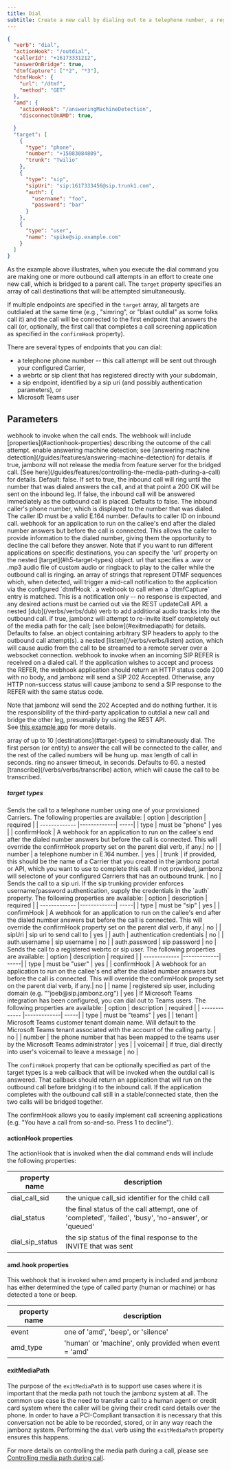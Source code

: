 ```yaml
---
title: Dial
subtitle: Create a new call by dialing out to a telephone number, a registered sip user, a sip uri, or a Microsoft Teams user.
---
```


```json maxLines=100
{
  "verb": "dial",
  "actionHook": "/outdial",
  "callerId": "+16173331212",
  "answerOnBridge": true,
  "dtmfCapture": ["*2", "*3"],
  "dtmfHook": {
    "url": "/dtmf",
    "method": "GET"
  },
  "amd": {
    "actionHook": "/answeringMachineDetection",
    "disconnectOnAMD": true,

  }
  "target": [
    {
      "type": "phone",
      "number": "+15083084809",
      "trunk": "Twilio"
    },
    {
      "type": "sip",
      "sipUri": "sip:1617333456@sip.trunk1.com",
      "auth": {
        "username": "foo",
        "password": "bar"
      }
    },
    {
      "type": "user",
      "name": "spike@sip.example.com"
    }
  ]
}
```
As the example above illustrates, when you execute the dial command you are making one or more outbound call attempts in an effort to create one new call, which is bridged to a parent call. The `target` property specifies an array of call destinations that will be attempted simultaneously.  

If multiple endpoints are specified in the `target` array, all targets are outdialed at the same time (e.g., "simring", or "blast outdial" as some folks call it) and the call will be connected to the first endpoint that answers the call (or, optionally, the first call that completes a call screening application as specified in the `confirmHook` property).

There are several types of endpoints that you can dial:

* a telephone phone number -- this call attempt will be sent out through your configured Carrier,
* a webrtc or sip client that has registered directly with your subdomain,
* a sip endpoint, identified by a sip uri (and possibly authentication parameters), or
* Microsoft Teams user

## Parameters

<ParamField path="actionHook" type="string" required={false}>
  webhook to invoke when the call ends. The webhook will include [properties](#actionhook-properties) describing the outcome of the call attempt.
</ParamField>

<ParamField path="amd" type="object" required={false}>
  enable answering machine detection; see [answering machine detection](/guides/features/answering-machine-detection) for details.
</ParamField>

<ParamField path="anchorMedia" type="boolean" required={false}>
  if true, jambonz will not release the media from feature server for the bridged call. [See here](/guides/features/controlling-the-media-path-during-a-call) for details.  
  Default: false.
</ParamField>

<ParamField path="answerOnBridge" type="boolean" required={false}>
  If set to true, the inbound call will ring until the number that was dialed answers the call, and at that point a 200 OK will be sent on the inbound leg.  
  If false, the inbound call will be answered immediately as the outbound call is placed.  
  Defaults to false.
</ParamField>

<ParamField path="callerId" type="string" required={false}>
  The inbound caller's phone number, which is displayed to the number that was dialed.  
  The caller ID must be a valid E.164 number.  
  Defaults to caller ID on inbound call.
</ParamField>

<ParamField path="confirmHook" type="string" required={false}>
  webhook for an application to run on the callee's end after the dialed number answers but before the call is connected.  
  This allows the caller to provide information to the dialed number, giving them the opportunity to decline the call before they answer.  
  Note that if you want to run different applications on specific destinations, you can specify the 'url' property on the nested [target](#h5-target-types) object.
</ParamField>

<ParamField path="dialMusic" type="string" required={false}>
  url that specifies a .wav or .mp3 audio file of custom audio or ringback to play to the caller while the outbound call is ringing.
</ParamField>

<ParamField path="dtmfCapture" type="array" required={false}>
  an array of strings that represent DTMF sequences which, when detected, will trigger a mid-call notification to the application via the configured `dtmfHook`.
</ParamField>

<ParamField path="dtmfHook" type="string" required={false}>
  a webhook to call when a `dtmfCapture` entry is matched.  
  This is a notification only -- no response is expected, and any desired actions must be carried out via the REST updateCall API.
</ParamField>

<ParamField path="dub" type="object" required={false}>
  a nested [dub](/verbs/verbs/dub) verb to add additional audio tracks into the outbound call.
</ParamField>

<ParamField path="exitMediaPath" type="boolean" required={false}>
  if true, jambonz will attempt to re-invite itself completely out of the media path for the call; [see below](#exitmediapath) for details.  
  Defaults to false.
</ParamField>

<ParamField path="headers" type="object" required={false}>
  an object containing arbitrary SIP headers to apply to the outbound call attempt(s).
</ParamField>

<ParamField path="listen" type="object" required={false}>
  a nested [listen](/verbs/verbs/listen) action, which will cause audio from the call to be streamed to a remote server over a websocket connection.
</ParamField>

<ParamField path="referHook" type="string" required={false}>
  webhook to invoke when an incoming SIP REFER is received on a dialed call.  
  If the application wishes to accept and process the REFER, the webhook application should return an HTTP status code 200 with no body, and jambonz will send a SIP 202 Accepted.  
  Otherwise, any HTTP non-success status will cause jambonz to send a SIP response to the REFER with the same status code.  
  
  Note that jambonz will send the 202 Accepted and do nothing further. It is the responsibility of the third-party application to outdial a new call and bridge the other leg, presumably by using the REST API.  
  See [this example app](https://github.com/jambonz/sip-blind-transfer) for more details.
</ParamField>

<ParamField path="target" type="array" required={true}>
  array of up to 10 [destinations](#target-types) to simultaneously dial.  
  The first person (or entity) to answer the call will be connected to the caller, and the rest of the called numbers will be hung up.
</ParamField>

<ParamField path="timeLimit" type="number" required={false}>
  max length of call in seconds.
</ParamField>

<ParamField path="timeout" type="number" required={false}>
  ring no answer timeout, in seconds.  
  Defaults to 60.
</ParamField>

<ParamField path="transcribe" type="object" required={false}>
  a nested [transcribe](/verbs/verbs/transcribe) action, which will cause the call to be transcribed.
</ParamField>

##### target types

<AccordionGroup>
  <Accordion title="phone">
    Sends the call to a telephone number using one of your provisioned Carriers. The following properties are available:
    | option        | description | required  |
    | ------------- |-------------| -----|
    | type | must be "phone" | yes |
    | confirmHook | A webhook for an application to run on the callee's end after the dialed number answers but before the call is connected. This will override the confirmHook property set on the parent dial verb, if any.| no |
    | number | a telephone number in E.164 number. | yes |
    | trunk | if provided, this should be the name of a Carrier that you created in the jambonz portal or API, which you want to use to complete this call.  If not provided, jambonz will selectone of your configured Carriers that has an outbound trunk. | no |
  </Accordion>

  <Accordion title="sip">
    Sends the call to a sip uri. If the sip trunking provider enforces username/password authentication, supply the credentials in the `auth` property.
    The following properties are available:
    | option        | description | required  |
    | ------------- |-------------| -----|
    | type | must be "sip" | yes |
    | confirmHook | A webhook for an application to run on the callee's end after the dialed number answers but before the call is connected. This will override the confirmHook property set on the parent dial verb, if any.| no |
    | sipUri | sip uri to send call to | yes |
    | auth | authentication credentials | no |
    | auth.username | sip username | no |
    | auth.password | sip password | no |
  </Accordion>

  <Accordion title="user">
    Sends the call to a registered webrtc or sip user. The following properties are available:
    | option        | description | required  |
    | ------------- |-------------| -----|
    | type | must be "user" | yes |
    | confirmHook | A webhook for an application to run on the callee's end after the dialed number answers but before the call is connected. This will override the confirmHook property set on the parent dial verb, if any.| no |
    | name | registered sip user, including domain (e.g. ""joeb@sip.jambonz.org") | yes |
  </Accordion>

  <Accordion title="teams">
    If Microsoft Teams integration has been configured, you can dial out to Teams users. The following properties are available:
    | option        | description | required  |
    | ------------- |-------------| -----|
    | type | must be "teams" | yes |
    | tenant | Microsoft Teams customer tenant domain name.  Will default to the Microsoft Teams tenant associated with the account of the calling party. | no |
    | number | the phone number that has been mapped to the teams user by the Microsoft Teams administrator | yes |
    | voicemail | if true, dial directly into user's voicemail to leave a message | no |
  </Accordion>
</AccordionGroup>

The `confirmHook` property that can be optionally specified as part of the target types is a web callback that will be invoked when the outdial call is answered.  That callback should return an application that will run on the outbound call before bridging it to the inbound call.  If the application completes with the outbound call still in a stable/connected state, then the two calls will be bridged together.

<Note>
The confirmHook allows you to easily implement call screening applications (e.g. "You have a call from so-and-so.  Press 1 to decline").
</Note>

#### actionHook properties

The actionHook that is invoked when the dial command ends will include the following properties:

| property name  | description | 
| ------------- |-------------|
| dial_call_sid | the unique call_sid identifier for the child call |
| dial_status | the final status of the call attempt, one of 'completed', 'failed', 'busy', 'no-answer', or 'queued'|
| dial_sip_status | the sip status of the final response to the INVITE that was sent|

#### amd.hook properties

This webhook that is invoked when amd property is included and jambonz has either determined the type of called party (human or machine) or has detected a tone or beep.

| property name  | description | 
| ------------- |-------------|
| event | one of 'amd', 'beep', or 'silence' |
| amd_type| 'human' or 'machine', only provided when event = 'amd'|

#### exitMediaPath

The purpose of the `exitMediaPath` is to support use cases where it is important that the media path not touch the jambonz system at all.  The common use case is the need to transfer a call to a human agent or credit card system where the caller will be giving their credit card details over the phone.  In order to have a PCI-Compliant transaction it is necessary that this conversation not be able to be recorded, stored, or in any way reach the jambonz system.  Performing the `dial` verb using the `exitMediaPath` property ensures this happens.

For more details on controlling the media path during a call, please see [Controlling media path during call](/guides/features/controlling-the-media-path-during-a-call).
